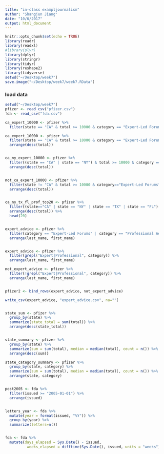 ```yaml
---
title: "in-class exampljournalism"
author: "Shangjun Jiang"
date: "10/6/2017"
output: html_document
---
```


```r
knitr::opts_chunk$set(echo = TRUE)
library(readr)
library(readxl)
#library(plyr)
library(dplyr)
library(stringr)
library(tidyr)
library(reshape2)
library(tidyverse)
setwd("~/Desktop/week7")
save.image("~/Desktop/week7/week7.RData")
```




### load data
```r
setwd("~/Desktop/week7")
pfizer <- read_csv("pfizer.csv")
fda <- read_csv("fda.csv")
```


```r
ca_expert_10000 <- pfizer %>%
  filter(state == "CA" & total >= 10000 & category == "Expert-Led Forums")

ca_expert_10000 <- pfizer %>%
  filter(state == "CA" & total >= 10000 & category == "Expert-Led Forums") %>%
  arrange(desc(total))


ca_ny_expert_10000 <- pfizer %>%
  filter((state == "CA" | state == "NY") & total >= 10000 & category == "Expert-Led Forums") %>%
  arrange(desc(total))


not_ca_expert_10000 <- pfizer %>%
  filter(state != "CA" & total >= 10000 & category=="Expert-Led Forums") %>%
  arrange(desc(total))


ca_ny_tx_fl_prof_top20 <- pfizer %>%
  filter((state=="CA" | state == "NY" | state == "TX" | state == "FL") & category == "Professional Advising") %>%
  arrange(desc(total)) %>%
  head(20)


expert_advice <- pfizer %>%
  filter(category == "Expert-Led Forums" | category == "Professional Advising") %>%
  arrange(last_name, first_name)


expert_advice <- pfizer %>%
  filter(grepl("Expert|Professional", category)) %>%
  arrange(last_name, first_name)

not_expert_advice <- pfizer %>%
  filter(!grepl("Expert|Professional", category)) %>%
  arrange(last_name, first_name)


pfizer2 <- bind_rows(expert_advice, not_expert_advice)

write_csv(expert_advice, "expert_advice.csv", na="")


state_sum <- pfizer %>%
  group_by(state) %>%
  summarize(state_total = sum(total)) %>%
  arrange(desc(state_total))


state_summary <- pfizer %>%
  group_by(state) %>%
  summarize(sum = sum(total), median = median(total), count = n()) %>%
  arrange(desc(sum))

state_category_summary <- pfizer %>%
  group_by(state, category) %>%
  summarize(sum = sum(total), median = median(total), count = n()) %>%
  arrange(state, category)


post2005 <- fda %>%
  filter(issued >= "2005-01-01") %>%
  arrange(issued)


letters_year <- fda %>%
  mutate(year = format(issued, "%Y")) %>%
  group_by(year) %>%
  summarize(letters=n())


fda <- fda %>%
  mutate(days_elapsed = Sys.Date() - issued,
          weeks_elapsed = difftime(Sys.Date(), issued, units = "weeks"))

```







